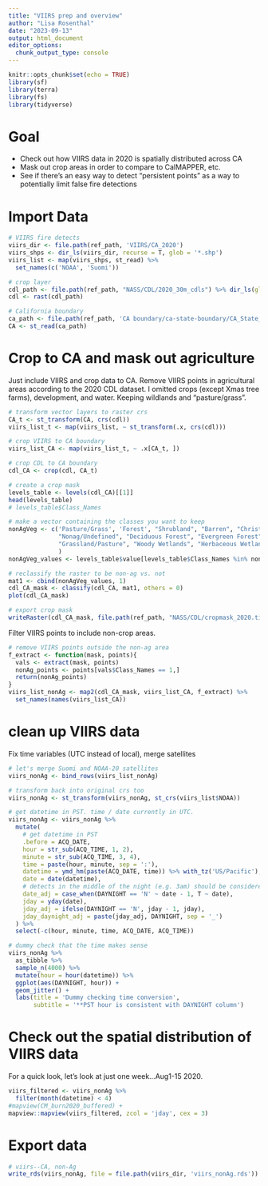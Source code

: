 ```yaml
---
title: "VIIRS prep and overview"
author: "Lisa Rosenthal"
date: "2023-09-13"
output: html_document
editor_options: 
  chunk_output_type: console
---
```


```r
knitr::opts_chunk$set(echo = TRUE)
library(sf)
library(terra)
library(fs)
library(tidyverse)
```

# Goal

-   Check out how VIIRS data in 2020 is spatially distributed across CA
-   Mask out crop areas in order to compare to CalMAPPER, etc.
-   See if there's an easy way to detect "persistent points" as a way to potentially limit false fire detections

# Import Data

```r

# VIIRS fire detects
viirs_dir <- file.path(ref_path, 'VIIRS/CA_2020')
viirs_shps <- dir_ls(viirs_dir, recurse = T, glob = '*.shp')
viirs_list <- map(viirs_shps, st_read) %>% 
  set_names(c('NOAA', 'Suomi'))

# crop layer
cdl_path <- file.path(ref_path, "NASS/CDL/2020_30m_cdls") %>% dir_ls(glob = '*.tif')
cdl <- rast(cdl_path)

# California boundary
ca_path <- file.path(ref_path, 'CA boundary/ca-state-boundary/CA_State_TIGER2016.shp')
CA <- st_read(ca_path)

```

# Crop to CA and mask out agriculture

Just include VIIRS and crop data to CA. Remove VIIRS points in agricultural areas according to the 2020 CDL dataset. I omitted crops (except Xmas tree farms), development, and water. Keeping wildlands and "pasture/grass".

```r
# transform vector layers to raster crs
CA_t <- st_transform(CA, crs(cdl))
viirs_list_t <- map(viirs_list, ~ st_transform(.x, crs(cdl)))

# crop VIIRS to CA boundary
viirs_list_CA <- map(viirs_list_t, ~ .x[CA_t, ])

# crop CDL to CA boundary
cdl_CA <- crop(cdl, CA_t)

# create a crop mask
levels_table <- levels(cdl_CA)[[1]]
head(levels_table)
# levels_table$Class_Names

# make a vector containing the classes you want to keep
nonAgVeg <- c('Pasture/Grass', 'Forest', "Shrubland", "Barren", "Christmas Trees",
              "Nonag/Undefined", "Deciduous Forest", "Evergreen Forest", "Mixed Forest",
              "Grassland/Pasture", "Woody Wetlands", "Herbaceous Wetlands"
              )
nonAgVeg_values <- levels_table$value[levels_table$Class_Names %in% nonAgVeg]

# reclassify the raster to be non-ag vs. not
mat1 <- cbind(nonAgVeg_values, 1)
cdl_CA_mask <- classify(cdl_CA, mat1, others = 0)
plot(cdl_CA_mask)

# export crop mask
writeRaster(cdl_CA_mask, file.path(ref_path, "NASS/CDL/cropmask_2020.tif"))
```


Filter VIIRS points to include non-crop areas. 

```r
# remove VIIRS points outside the non-ag area
f_extract <- function(mask, points){
  vals <- extract(mask, points)
  nonAg_points <- points[vals$Class_Names == 1,]
  return(nonAg_points)
}
viirs_list_nonAg <- map2(cdl_CA_mask, viirs_list_CA, f_extract) %>% 
  set_names(names(viirs_list_CA))
```

# clean up VIIRS data

Fix time variables (UTC instead of local), merge satellites

```r
# let's merge Suomi and NOAA-20 satellites
viirs_nonAg <- bind_rows(viirs_list_nonAg)

# transform back into original crs too
viirs_nonAg <- st_transform(viirs_nonAg, st_crs(viirs_list$NOAA))

# get datetime in PST. time / date currently in UTC.
viirs_nonAg <- viirs_nonAg %>%
  mutate(
    # get datetime in PST
    .before = ACQ_DATE,
    hour = str_sub(ACQ_TIME, 1, 2),
    minute = str_sub(ACQ_TIME, 3, 4),
    time = paste(hour, minute, sep = ':'),
    datetime = ymd_hm(paste(ACQ_DATE, time)) %>% with_tz('US/Pacific'),
    date = date(datetime),
    # detects in the middle of the night (e.g. 3am) should be considered night before
    date_adj = case_when(DAYNIGHT == 'N' ~ date - 1, T ~ date),
    jday = yday(date),
    jday_adj = ifelse(DAYNIGHT == 'N', jday - 1, jday),
    jday_daynight_adj = paste(jday_adj, DAYNIGHT, sep = '_')
  ) %>%
  select(-c(hour, minute, time, ACQ_DATE, ACQ_TIME)) 

# dummy check that the time makes sense
viirs_nonAg %>% 
  as_tibble %>% 
  sample_n(4000) %>% 
  mutate(hour = hour(datetime)) %>% 
  ggplot(aes(DAYNIGHT, hour)) +
  geom_jitter() +
  labs(title = 'Dummy checking time conversion', 
       subtitle = '**PST hour is consistent with DAYNIGHT column')

```

# Check out the spatial distribution of VIIRS data

For a quick look, let's look at just one week...Aug1-15 2020.

```r

viirs_filtered <- viirs_nonAg %>% 
  filter(month(datetime) < 4)
#mapview(CM_burn2020_buffered) +
mapview::mapview(viirs_filtered, zcol = 'jday', cex = 3) 

```

# Export data

```r

# viirs--CA, non-Ag
write_rds(viirs_nonAg, file = file.path(viirs_dir, 'viirs_nonAg.rds'))



```
